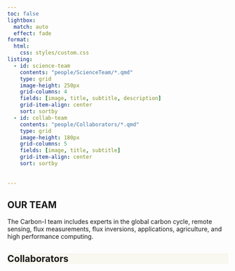 ```yaml
---
toc: false
lightbox:
  match: auto
  effect: fade
format:
  html:
    css: styles/custom.css
listing:
  - id: science-team
    contents: "people/ScienceTeam/*.qmd"
    type: grid
    image-height: 250px
    grid-columns: 4
    fields: [image, title, subtitle, description]
    grid-item-align: center
    sort: sortby
  - id: collab-team
    contents: "people/Collaborators/*.qmd"
    type: grid
    image-height: 180px
    grid-columns: 5
    fields: [image, title, subtitle]
    grid-item-align: center
    sort: sortby
 
  
---
```


:::: {.hero-small .hero-gradient .hero-team}
::: {.container}
# **OUR TEAM**
:::
::::

:::{.container .text-start .mx-auto .my-5 .w-md-45}
The Carbon-I team includes experts in the global carbon cycle, remote sensing, flux measurements, flux inversions, applications, agriculture, and high performance computing.
:::


::::{.container}
:::{#science-team}
:::
::::

::::: {.wrapper .py-4 style="background-color: #F8F7F0;"}
:::: {.container}
# Collaborators {.pb-5}
::: {#collab-team}
:::
::::
:::::

